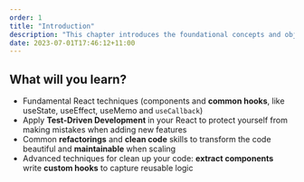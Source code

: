 ```yaml
---
order: 1
title: "Introduction"
description: "This chapter introduces the foundational concepts and objectives of the course 'From Commit to Deployment.' It outlines the journey from coding to deployment, covering key practices in modern software development."
date: 2023-07-01T17:46:12+11:00
---
```



## What will you learn?

- Fundamental React techniques (components and **common hooks**, like useState, useEffect, useMemo and `useCallback`)
- Apply **Test-Driven Development** in your React to protect yourself from making mistakes when adding new features
- Common **refactorings** and **clean code** skills to transform the code beautiful and **maintainable** when scaling
- Advanced techniques for clean up your code: **extract components** write **custom hooks** to capture reusable logic

